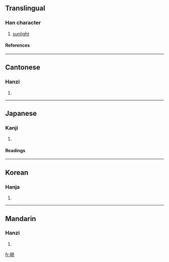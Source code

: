 ==Translingual==
===Han character===
{{Han char|rn=72|rad=日|as=07|sn=11|four=6601<sub>0</sub>|canj=日月山山 (ABUU)}}
# [[sunlight]]
====References====
{{Han ref|kx=0495.370|dkj=13942|dj=0861.230|hdz=21512.090|uh=665B|ud=26203|bh=D5AB|bd=54699}}

----
==Cantonese==
===Hanzi===
{{yue-hanzi|jyut=|y=yin6}}
# {{defn|Cantonese}}

----
==Japanese==
===Kanji===
{{ja-kanji|grade=|rs=日07}}
# {{defn|Japanese}} 
====Readings====
{{ja-readings|on=[[けん]] (ken), [[げん]] (gen), [[でん]] (den), [[ねん]] (nen)|kun=[[ひがあらわれる]] (higaarawareru), [[ひざ]] (hiza)}}

----
==Korean==
===Hanja===
{{ko-hanja|hangeul=현|eumhun=|rv=hyeon|mr=hyŏn|y=heyn}}
# {{defn|Korean}}

----
==Mandarin==
===Hanzi===
{{cmn-hanzi|pin=[[xiàn]] (xian4)|wg=hsien<sup>4</sup>}}
# {{defn|Mandarin}}

[[fr:晛]]